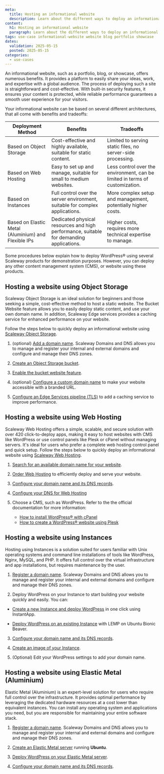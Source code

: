 ```yaml
---
meta:
  title: Hosting an informational website
  description: Learn about the different ways to deploy an informational website (blog, portfolio, showcase) with Scaleway.
content:
  h1: Hosting an informational website
  paragraph: Learn about the different ways to deploy an informational 
tags: use-case informational-website website blog portfolio showcase
dates:
  validation: 2025-05-15
  posted: 2025-05-15
categories:
  - use-cases
---
```


An informational website, such as a portfolio, blog, or showcase, offers numerous benefits. It provides a platform to easily share your ideas, work, and expertise with a global audience. The process of deploying such a site is straightforward and cost-effective. With built-in security features, it ensures your content is protected, while reliable performance guarantees a smooth user experience for your visitors.

Your informational website can be based on several different architectures, that all come with benefits and tradeoffs:

| Deployment Method       | Benefits                                      | Tradeoffs                            |
|-------------------------|-----------------------------------------------|--------------------------------------|
| Based on Object Storage | Cost-effective and highly available, suitable for static content. | Limited to serving static files, no server-side processing. |
| Based on Web Hosting    | Easy to set up and manage, suitable for small to medium websites. | Less control over the environment, can be limited in terms of customization. |
| Based on Instances      | Full control over the server environment, suitable for complex applications. | More complex setup and management, potentially higher costs. |
| Based on Elastic Metal (Aluminium) and Flexible IPs | Dedicated physical resources and high performance, suitable for demanding applications. | Higher costs, requires more technical expertise to manage. |

<Message type="note">
Some procedures below explain how to deploy WordPress® using several Scaleway products for demonstration purposes. However, you can deploy any other content management system (CMS), or website using these products.
</Message>

## Hosting a website using Object Storage

Scaleway Object Storage is an ideal solution for beginners and those seeking a simple, cost-effective method to host a static website. The Bucket Website feature allows you to easily deploy static content, and use your own domain name. In addition, Scaleway Edge services provides a caching service for enhanced performance on your website.

Follow the steps below to quickly deploy an informational website using [Scaleway Object Storage](/object-storage/).

1. (optional) [Add a domain name](/domains-and-dns/quickstart/#how-to-register-an-internal-domain/). Scaleway Domains and DNS allows you to manage and register your internal and external domains and configure and manage their DNS zones.

2. [Create an Object Storage bucket](/object-storage/how-to/create-a-bucket/).

3. [Enable the bucket website feature](/storage/object/how-to/use-bucket-website/).

4. (optional) [Configure a custom domain name](/tutorials/s3-customize-url-cname/) to make your website  accessible with a branded URL.

5. [Configure an Edge Services pipeline (TLS)](/edge-services/quickstart/) to add a caching service to improve performance.

## Hosting a website using Web Hosting

Scaleway Web Hosting offers a simple, scalable, and secure solution with over 420 click-to-deploy apps, making it easy to host websites with CMS like WordPress or use control panels like Plesk or cPanel without managing servers. It's ideal for users who prefer a complete web hosting control panel and quick setup. Follow the steps below to quickly deploy an informational website using [Scaleway Web Hosting](/webhosting/).

1. [Search for an available domain name for your website](/domains-and-dns/quickstart/#how-to-register-an-internal-domain/). 

2. [Order Web Hosting](/webhosting/how-to/order-webhosting/) to efficiently deploy and serve your website.

3. [Configure your domain name and its DNS records](/domains-and-dns/how-to/configure-dns-zones/).

4. [Configure your DNS for Web Hosting](/webhosting/quickstart/#how-to-configure-dns-for-web-hosting)

5. Choose a CMS, such as WordPress. Refer to the the official documentation for more information:
    - [How to install WordPress® with cPanel](https://docs.cpanel.net/knowledge-base/third-party/how-to-install-wordpress-with-cpanel/)
    - [How to create a WordPress® website using Plesk](https://www.plesk.com/blog/guides/how-to-create-a-wordpress-website/)

## Hosting a website using Instances	

Hosting using Instances is a solution suited for users familiar with Unix operating systems and command line installations of tools like WordPress, Nginx, MySQL, and PHP. It offers full control over the virtual infrastructure and app installations, but requires maintenance by the user.

1. [Register a domain name](/domains-and-dns/quickstart/#how-to-register-an-internal-domain/). Scaleway Domains and DNS allows you to manage and register your internal and external domains and configure and manage their DNS zones.

2. Deploy WordPress on your Instance to start building your website quickly and easily. You can:

  - [Create a new Instance and deploy WordPress](/tutorials/wordpress-instantapp/) in one click using InstantApp.

  - [Deploy WordPress on an existing Instance](/tutorials/wordpress-lemp-stack/) with LEMP on Ubuntu Bionic Beaver.

3. [Configure your domain name and its DNS records](/domains-and-dns/how-to/configure-dns-zones/).

4. [Create an image of your Instance](/instances/how-to/create-a-backup/).

5. (Optional) Edit your WordPress settings to add your domain name.

## Hosting a website using Elastic Metal (Aluminium)

Elastic Metal (Aluminium) is an expert-level solution for users who require full control over the infrastructure. It provides optimal performance by leveraging the dedicated hardware resources at a cost lower than equivalent instances. You can install any operating system and applications you need, but you are responsible for maintaining your entire software stack.

1. [Register a domain name](/domains-and-dns/quickstart/#how-to-register-an-internal-domain/). Scaleway Domains and DNS allows you to manage and register your internal and external domains and configure and manage their DNS zones.

2. [Create an Elastic Metal server](/elastic-metal/how-to/create-server/) running **Ubuntu**.

2. [Deploy WordPress on your Elastic Metal server](/tutorials/wordpress-lemp-stack/#installing-the-stack).

3. [Configure your domain name and its DNS records](/domains-and-dns/how-to/configure-dns-zones/).